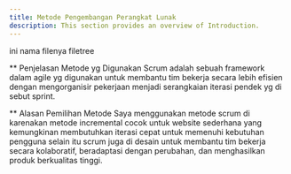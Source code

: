```yaml
---
title: Metode Pengembangan Perangkat Lunak
description: This section provides an overview of Introduction.
---
```

ini nama filenya filetree

** Penjelasan Metode yg Digunakan
Scrum adalah sebuah framework dalam agile yg digunakan untuk membantu tim bekerja 
secara lebih efisien dengan mengorganisir pekerjaan menjadi serangkaian iterasi pendek
yg di sebut sprint.

** Alasan Pemilihan Metode
Saya menggunakan metode scrum di karenakan metode incremental cocok untuk
website sederhana yang kemungkinan membutuhkan iterasi cepat untuk memenuhi
kebutuhan pengguna selain itu scrum juga di desain untuk membantu tim bekerja secara
kolaboratif, beradaptasi dengan perubahan, dan menghasilkan produk berkualitas tinggi.
